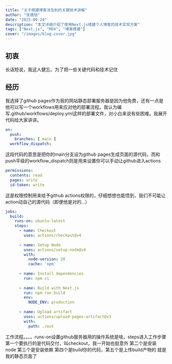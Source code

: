 ```yaml
---
title: "关于搭建博客涉及到的关键技术讲解"
author: "张德旭"
date: "2025-09-24"
description: "本文详细介绍了使用Next.js搭建个人博客的技术实现方案"
tags: ["Next.js", "MDX", "博客搭建"]
cover: "/images/blog-cover.jpg"
---
```


## 初衷
长话短说，我这人健忘，为了把一些关键代码和技术记住

## 经历
我选择了github pages作为我的网站静态部署服务器是因为他免费，还有一点是他可以写一个workflows用来应对他的部署流程。我认为编写.github/workflows/deploy.yml这样的部署文件，对小白来说有些困难。我展开代码给大家讲讲。
```yml
on:
  push:
    branches: [ main ]
  workflow_dispatch:
```
这段代码的意思是把你的main分支设为github pages生成页面的源代码，而和push平级的workflow_dispatch则是用来设置你可以手动让github进入actions

```yml
permissions:
  contents: read
  pages: write
  id-token: write
```
这是权限控制用来给予github actions权限的，仔细想想也能悟到，我们不可能让action动自己的源代码（即便他是对的...）
```yml
jobs:
  build:
    runs-on: ubuntu-latest
    steps:
      - name: Checkout
        uses: actions/checkout@v4
      
      - name: Setup Node
        uses: actions/setup-node@v4
        with:
          node-version: 20
          cache: 'npm'
      
      - name: Install dependencies
        run: npm ci
      
      - name: Build with Next.js
        run: npm run build
        env:
          NODE_ENV: production
      
      - name: Upload artifact
        uses: actions/upload-pages-artifact@v3
        with:
          path: ./out
```
工作流程。。。。runs-on设置github服务器用的操作系统是啥，steps进入工作步骤
第一个要执行的是代码交付，叫checkout，我一开始也挺意外
第二个是安装node 第三个是安装依赖 第四个是build你的代码，第五个是上传build产物的 就是我的静态页面了
